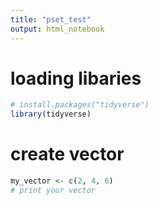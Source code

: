 ```yaml
---
title: "pset_test"
output: html_notebook
---
```


# loading libaries
```r
# install.packages("tidyverse")
library(tidyverse)
```

# create vector
```r
my_vector <- c(2, 4, 6)
# print your vector
```

